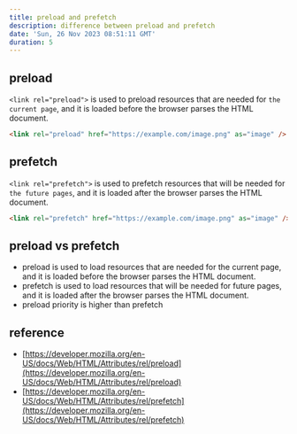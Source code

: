 ```yaml
---
title: preload and prefetch
description: difference between preload and prefetch
date: 'Sun, 26 Nov 2023 08:51:11 GMT'
duration: 5
---
```


## preload

`<link rel="preload">` is used to preload resources that are needed for  `the current page`, and it is loaded before the browser parses the HTML document.

```html
<link rel="preload" href="https://example.com/image.png" as="image" />
```

## prefetch

`<link rel="prefetch">` is used to prefetch resources that will be needed for `the future pages`, and it is loaded after the browser parses the HTML document.

```html
<link rel="prefetch" href="https://example.com/image.png" as="image" />
```

## preload vs prefetch

- preload is used to load resources that are needed for the current page, and it is loaded before the browser parses the HTML document.
- prefetch is used to load resources that will be needed for future pages, and it is loaded after the browser parses the HTML document.
- preload priority is higher than prefetch

## reference

- [https://developer.mozilla.org/en-US/docs/Web/HTML/Attributes/rel/preload](https://developer.mozilla.org/en-US/docs/Web/HTML/Attributes/rel/preload)
- [https://developer.mozilla.org/en-US/docs/Web/HTML/Attributes/rel/prefetch](https://developer.mozilla.org/en-US/docs/Web/HTML/Attributes/rel/prefetch)

